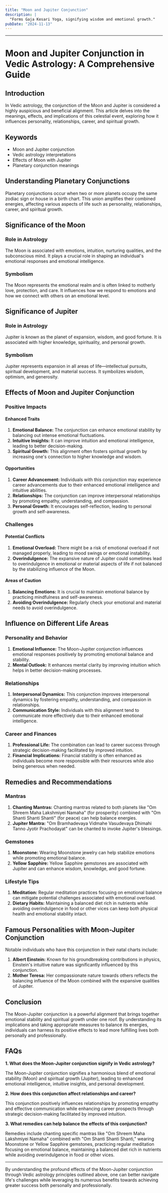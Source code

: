 ```yaml
---
title: "Moon and Jupiter Conjunction"
description: |
  "Forms Gaja Kesari Yoga, signifying wisdom and emotional growth."
pubDate: "2024-11-13"
---
```


---

# Moon and Jupiter Conjunction in Vedic Astrology: A Comprehensive Guide

## Introduction

In Vedic astrology, the conjunction of the Moon and Jupiter is considered a highly auspicious and beneficial alignment. This article delves into the meanings, effects, and implications of this celestial event, exploring how it influences personality, relationships, career, and spiritual growth.

## Keywords

- Moon and Jupiter conjunction
- Vedic astrology interpretations
- Effects of Moon with Jupiter
- Planetary conjunction meanings

## Understanding Planetary Conjunctions

Planetary conjunctions occur when two or more planets occupy the same zodiac sign or house in a birth chart. This union amplifies their combined energies, affecting various aspects of life such as personality, relationships, career, and spiritual growth.

## Significance of the Moon

### Role in Astrology

The Moon is associated with emotions, intuition, nurturing qualities, and the subconscious mind. It plays a crucial role in shaping an individual's emotional responses and emotional intelligence.

### Symbolism

The Moon represents the emotional realm and is often linked to motherly love, protection, and care. It influences how we respond to emotions and how we connect with others on an emotional level.

## Significance of Jupiter

### Role in Astrology

Jupiter is known as the planet of expansion, wisdom, and good fortune. It is associated with higher knowledge, spirituality, and personal growth.

### Symbolism

Jupiter represents expansion in all areas of life—intellectual pursuits, spiritual development, and material success. It symbolizes wisdom, optimism, and generosity.

## Effects of Moon and Jupiter Conjunction

### Positive Impacts

#### Enhanced Traits

1. **Emotional Balance:** The conjunction can enhance emotional stability by balancing out intense emotional fluctuations.
2. **Intuitive Insights:** It can improve intuition and emotional intelligence, leading to better decision-making.
3. **Spiritual Growth:** This alignment often fosters spiritual growth by increasing one's connection to higher knowledge and wisdom.

#### Opportunities

1. **Career Advancement:** Individuals with this conjunction may experience career advancements due to their enhanced emotional intelligence and intuitive abilities.
2. **Relationships:** The conjunction can improve interpersonal relationships by promoting empathy, understanding, and compassion.
3. **Personal Growth:** It encourages self-reflection, leading to personal growth and self-awareness.

### Challenges

#### Potential Conflicts

1. **Emotional Overload:** There might be a risk of emotional overload if not managed properly, leading to mood swings or emotional instability.
2. **Overindulgence:** The expansive nature of Jupiter could sometimes lead to overindulgence in emotional or material aspects of life if not balanced by the stabilizing influence of the Moon.

#### Areas of Caution

1. **Balancing Emotions:** It is crucial to maintain emotional balance by practicing mindfulness and self-awareness.
2. **Avoiding Overindulgence:** Regularly check your emotional and material needs to avoid overindulgence.

## Influence on Different Life Areas

### Personality and Behavior

1. **Emotional Influence:** The Moon-Jupiter conjunction influences emotional responses positively by promoting emotional balance and stability.
2. **Mental Outlook:** It enhances mental clarity by improving intuition which helps in better decision-making processes.

### Relationships

1. **Interpersonal Dynamics:** This conjunction improves interpersonal dynamics by fostering empathy, understanding, and compassion in relationships.
2. **Communication Style:** Individuals with this alignment tend to communicate more effectively due to their enhanced emotional intelligence.

### Career and Finances

1. **Professional Life:** The combination can lead to career success through strategic decision-making facilitated by improved intuition.
2. **Financial Implications:** Financial stability is often enhanced as individuals become more responsible with their resources while also being generous when needed.

## Remedies and Recommendations

### Mantras

1. **Chanting Mantras:** Chanting mantras related to both planets like "Om Shreem Maha Lakshmiyei Namaha" (for prosperity) combined with "Om Shanti Shanti Shanti" (for peace) can help balance energies.
2. **Jupiter Mantra:** "Om Bramhadevaya Vidmahe Vasudevaya Dhimahi Tanno Jyotir Prachodayat" can be chanted to invoke Jupiter's blessings.

### Gemstones

1. **Moonstone:** Wearing Moonstone jewelry can help stabilize emotions while promoting emotional balance.
2. **Yellow Sapphire:** Yellow Sapphire gemstones are associated with Jupiter and can enhance wisdom, knowledge, and good fortune.

### Lifestyle Tips

1. **Meditation:** Regular meditation practices focusing on emotional balance can mitigate potential challenges associated with emotional overload.
2. **Dietary Habits:** Maintaining a balanced diet rich in nutrients while avoiding overindulgence in food or other vices can keep both physical health and emotional stability intact.

## Famous Personalities with Moon-Jupiter Conjunction

Notable individuals who have this conjunction in their natal charts include:

1. **Albert Einstein:** Known for his groundbreaking contributions in physics, Einstein's intuitive nature was significantly influenced by this conjunction.
2. **Mother Teresa:** Her compassionate nature towards others reflects the balancing influence of the Moon combined with the expansive qualities of Jupiter.

## Conclusion

The Moon-Jupiter conjunction is a powerful alignment that brings together emotional stability and spiritual growth under one roof. By understanding its implications and taking appropriate measures to balance its energies, individuals can harness its positive effects to lead more fulfilling lives both personally and professionally.

## FAQs

**1. What does the Moon-Jupiter conjunction signify in Vedic astrology?**

The Moon-Jupiter conjunction signifies a harmonious blend of emotional stability (Moon) and spiritual growth (Jupiter), leading to enhanced emotional intelligence, intuitive insights, and personal development.

**2. How does this conjunction affect relationships and career?**

This conjunction positively influences relationships by promoting empathy and effective communication while enhancing career prospects through strategic decision-making facilitated by improved intuition.

**3. What remedies can help balance the effects of this conjunction?**

Remedies include chanting specific mantras like "Om Shreem Maha Lakshmiyei Namaha" combined with "Om Shanti Shanti Shanti," wearing Moonstone or Yellow Sapphire gemstones, practicing regular meditation focusing on emotional balance, maintaining a balanced diet rich in nutrients while avoiding overindulgence in food or other vices.

---

By understanding the profound effects of the Moon-Jupiter conjunction through Vedic astrology principles outlined above, one can better navigate life's challenges while leveraging its numerous benefits towards achieving greater success both personally and professionally.
